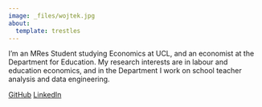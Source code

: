 ```yaml
---
image: _files/wojtek.jpg
about:
  template: trestles
---
```


I'm an MRes Student studying Economics at UCL, and an economist at the
Department for Education. My research interests are in labour and education
economics, and in the Department I work on school teacher analysis and data
engineering.

::: {.custom-link-div}

[<i class="bi bi-github"></i> GitHub](https://github.com/wklimowicz)
[<i class="bi bi-linkedin"></i> LinkedIn](https://www.linkedin.com/in/wojciech-klimowicz-6a0b78168)
<!-- [<i class="bi bi-envelope"></i> Email](https://github.com/wklimowicz) -->

:::

